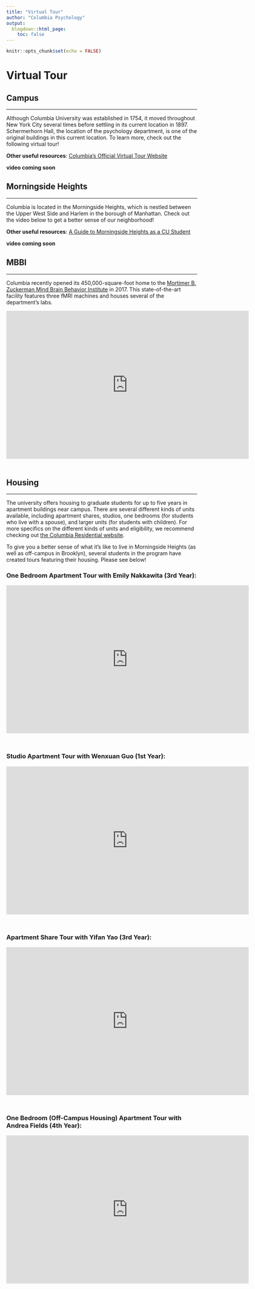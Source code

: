 ```yaml
---
title: "Virtual Tour"
author: "Columbia Psychology"
output:
  blogdown::html_page:
    toc: false
---
```


```r
knitr::opts_chunk$set(echo = FALSE)
```

# Virtual Tour

## Campus

---

Although Columbia University was established in 1754, it moved throughout New York City several times before settling in its current location in 1897. Schermerhorn Hall, the location of the psychology department, is one of the original buildings in this current location. To learn more, check out the following virtual tour!

**Other useful resources**: [Columbia's Official Virtual Tour Website](https://undergrad.admissions.columbia.edu/visit/virtual-tours){target="_blank"}

<div align="center">**video coming soon**</div>

## Morningside Heights

---

Columbia is located in the Morningside Heights, which is nestled between the Upper West Side and Harlem in the borough of Manhattan. Check out the video below to get a better sense of our neighborhood!

**Other useful resources**: [A Guide to Morningside Heights as a CU Student](https://www.columbiaspectator.com/spectrum/2020/04/22/a-guide-to-morningside-heights-as-a-columbia-student/){target="_blank"}

<div align="center">**video coming soon**</div>

## MBBI

---

Columbia recently opened its 450,000-square-foot home to the [Mortimer B. Zuckerman Mind Brain Behavior Institute](https://zuckermaninstitute.columbia.edu/){target="_blank"} in 2017. This state-of-the-art facility features three fMRI machines and houses several of the department's labs.

<div class="video-container" style="margin-bottom:50px"><iframe width="640" height="390" src="https://www.youtube.com/embed/38TA2FycU2c?modestbranding=1&showinfo=0&rel=0&theme=light&color=white" frameborder="0"></iframe></div>

## Housing

---

The university offers housing to graduate students for up to five years in apartment buildings near campus. There are several different kinds of units available, including apartment shares, studios, one bedrooms (for students who live with a spouse), and larger units (for students with children). For more specifics on the different kinds of units and eligibility, we recommend checking out [the Columbia Residential website](https://residential.columbia.edu/content/students/accommodations){target="_blank"}.

To give you a better sense of what it's like to live in Morningside Heights (as well as off-campus in Brooklyn), several students in the program have created tours featuring their housing. Please see below!

### One Bedroom Apartment Tour with Emily Nakkawita (3rd Year):

<div class="video-container" style="margin-bottom:50px"><iframe width="640" height="390" src="https://www.youtube.com/embed/zdrlbkj6_7M?modestbranding=1&showinfo=0&rel=0&theme=light&color=white" frameborder="0"></iframe></div>

### Studio Apartment Tour with Wenxuan Guo (1st Year):

<div class="video-container" style="margin-bottom:50px"><iframe width="640" height="390" src="https://www.youtube.com/embed/EcEYqH1taSo?modestbranding=1&showinfo=0&rel=0&theme=light&color=white" frameborder="0"></iframe></div>

### Apartment Share Tour with Yifan Yao (3rd Year):

<div class="video-container" style="margin-bottom:50px"><iframe width="640" height="390" src="https://www.youtube.com/embed/HatelBoLPbI?modestbranding=1&showinfo=0&rel=0&theme=light&color=white" frameborder="0"></iframe></div>

### One Bedroom (Off-Campus Housing) Apartment Tour with Andrea Fields (4th Year):

<div class="video-container" style="margin-bottom:50px"><iframe width="640" height="390" src="https://www.youtube.com/embed/6NwxwxJJWL4?modestbranding=1&showinfo=0&rel=0&theme=light&color=white" frameborder="0"></iframe></div>
